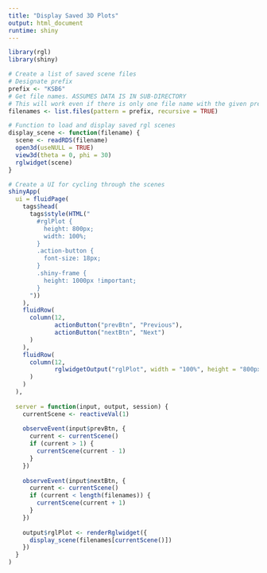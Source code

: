 ```yaml
---
title: "Display Saved 3D Plots"
output: html_document
runtime: shiny
---
```


```r
library(rgl)
library(shiny)

# Create a list of saved scene files
# Designate prefix
prefix <- "KSB6"
# Get file names. ASSUMES DATA IS IN SUB-DIRECTORY
# This will work even if there is only one file name with the given prefix
filenames <- list.files(pattern = prefix, recursive = TRUE)

# Function to load and display saved rgl scenes
display_scene <- function(filename) {
  scene <- readRDS(filename)
  open3d(useNULL = TRUE)
  view3d(theta = 0, phi = 30)
  rglwidget(scene)
}

```

```r
# Create a UI for cycling through the scenes
shinyApp(
  ui = fluidPage(
    tags$head(
      tags$style(HTML("
        #rglPlot {
          height: 800px;
          width: 100%;
        }
        .action-button {
          font-size: 18px;
        }
        .shiny-frame {
          height: 1000px !important;
        }
      "))
    ),
    fluidRow(
      column(12,
             actionButton("prevBtn", "Previous"),
             actionButton("nextBtn", "Next")
      )
    ),
    fluidRow(
      column(12,
             rglwidgetOutput("rglPlot", width = "100%", height = "800px")
      )
    )
  ),
  
  server = function(input, output, session) {
    currentScene <- reactiveVal(1)
    
    observeEvent(input$prevBtn, {
      current <- currentScene()
      if (current > 1) {
        currentScene(current - 1)
      }
    })
    
    observeEvent(input$nextBtn, {
      current <- currentScene()
      if (current < length(filenames)) {
        currentScene(current + 1)
      }
    })
    
    output$rglPlot <- renderRglwidget({
      display_scene(filenames[currentScene()])
    })
  }
)



```